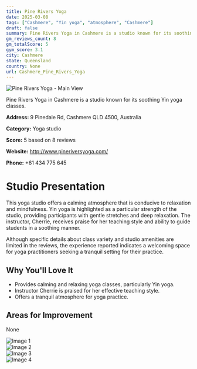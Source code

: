 ```yaml
---
title: Pine Rivers Yoga
date: 2025-03-08
tags: ["Cashmere", "Yin yoga", "atmosphere", "Cashmere"]  
draft: false
summary: Pine Rivers Yoga in Cashmere is a studio known for its soothing Yin yoga classes.
gm_reviews_count: 8
gm_totalScore: 5
gym_score: 3.1
city: Cashmere
state: Queensland
country: None
url: Cashmere_Pine_Rivers_Yoga
---
```


<div className="aspect-[16/9] relative my-8">
  <img 
    src="https://lh5.googleusercontent.com/p/AF1QipPV5JZEYQG2y0zrbg-9yxVistMcF6ZFdPyBBZ0o=w1920-h1080-k-no"
    alt="Pine Rivers Yoga - Main View"
    className="object-cover absolute inset-0 w-full h-full rounded-lg"
  />
</div>

Pine Rivers Yoga in Cashmere is a studio known for its soothing Yin yoga classes.

**Address:** 9 Pinedale Rd, Cashmere QLD 4500, Australia

**Category:** Yoga studio

**Score:** 5 based on 8 reviews

**Website:** http://www.pineriversyoga.com/

**Phone:** +61 434 775 645

# Studio Presentation

This yoga studio offers a calming atmosphere that is conducive to relaxation and mindfulness. Yin yoga is highlighted as a particular strength of the studio, providing participants with gentle stretches and deep relaxation. The instructor, Cherrie, receives praise for her teaching style and ability to guide students in a soothing manner.

Although specific details about class variety and studio amenities are limited in the reviews, the experience reported indicates a welcoming space for yoga practitioners seeking a tranquil setting for their practice.

## Why You'll Love It

- Provides calming and relaxing yoga classes, particularly Yin yoga.
- Instructor Cherrie is praised for her effective teaching style.
- Offers a tranquil atmosphere for yoga practice.

## Areas for Improvement

None

<div className="grid grid-cols-1 xl:grid-cols-2 gap-4 my-8">
<div className="aspect-[4/3] relative"><img src="https://lh5.googleusercontent.com/p/AF1QipOmFdz5xz5ggD5sP7PWGzZvLL5xmWzUZ2n2JWfY=w1920-h1080-k-no" alt="Image 1" className="object-cover absolute inset-0 w-full h-full rounded-lg" /></div>
<div className="aspect-[4/3] relative"><img src="https://lh5.googleusercontent.com/p/AF1QipMFWuHmXjyqerruK-S6LlSW2-bk5ySBg-QtT_VH=w1920-h1080-k-no" alt="Image 2" className="object-cover absolute inset-0 w-full h-full rounded-lg" /></div>
<div className="aspect-[4/3] relative"><img src="https://lh5.googleusercontent.com/p/AF1QipORatYOMst86T4UU1crxZ8fD15ffGTW1H8rELA8=w1920-h1080-k-no" alt="Image 3" className="object-cover absolute inset-0 w-full h-full rounded-lg" /></div>
<div className="aspect-[4/3] relative"><img src="https://lh5.googleusercontent.com/p/AF1QipPbjPEPAsy5u5HUXg7uYEhE2iAFGmcTVO90vOAv=w1920-h1080-k-no" alt="Image 4" className="object-cover absolute inset-0 w-full h-full rounded-lg" /></div>
</div>